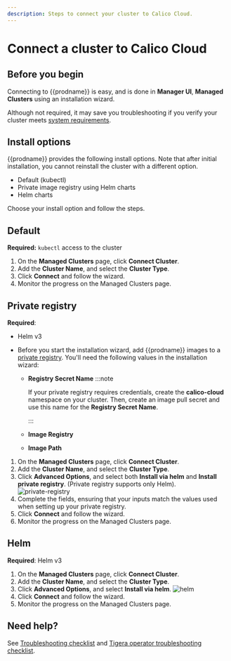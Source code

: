 ```yaml
---
description: Steps to connect your cluster to Calico Cloud.
---
```


# Connect a cluster to Calico Cloud

## Before you begin

Connecting to {{prodname}} is easy, and is done in **Manager UI**, **Managed Clusters** using an installation wizard.

Although not required, it may save you troubleshooting if you verify your cluster meets [system requirements](requirements/system-requirements.mdx).

## Install options

{{prodname}} provides the following install options. Note that after initial installation, you cannot reinstall the cluster with a different option.

- Default (kubectl)
- Private image registry using Helm charts
- Helm charts

Choose your install option and follow the steps.

## Default

**Required:** `kubectl` access to the cluster

1. On the **Managed Clusters** page, click **Connect Cluster**.
1. Add the **Cluster Name**, and select the **Cluster Type**.
1. Click **Connect** and follow the wizard.
1. Monitor the progress on the Managed Clusters page.

## Private registry

**Required**:

- Helm v3
- Before you start the installation wizard, add {{prodname}} images to a [private registry](setup-private-registry.mdx). You'll need the following values in the installation wizard:

  - **Registry Secret Name**
    :::note

    If your private registry requires credentials, create the **calico-cloud** namespace on your cluster. Then, create an image pull secret and use this name for the **Registry Secret Name**.

    :::

  - **Image Registry**
  - **Image Path**

1. On the **Managed Clusters** page, click **Connect Cluster**.
1. Add the **Cluster Name**, and select the **Cluster Type**.
1. Click **Advanced Options**, and select both **Install via helm** and **Install private registry**. (Private registry supports only Helm).
   ![private-registry](/img/calico-cloud/private-registry.png)
1. Complete the fields, ensuring that your inputs match the values used when setting up your private registry.
1. Click **Connect** and follow the wizard.
1. Monitor the progress on the Managed Clusters page.

## Helm

**Required**: Helm v3

1. On the **Managed Clusters** page, click **Connect Cluster**.
1. Add the **Cluster Name**, and select the **Cluster Type**.
1. Click **Advanced Options**, and select **Install via helm**.
   ![helm](/img/calico-cloud/helm.png)
1. Click **Connect** and follow the wizard.
1. Monitor the progress on the Managed Clusters page.

## Need help?

See [Troubleshooting checklist](checklist.mdx) and [Tigera operator troubleshooting checklist](operator-checklist.mdx).
